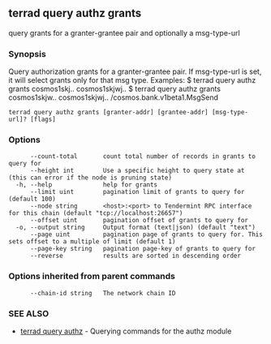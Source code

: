 ## terrad query authz grants

query grants for a granter-grantee pair and optionally a msg-type-url

### Synopsis

Query authorization grants for a granter-grantee pair. If msg-type-url
is set, it will select grants only for that msg type.
Examples:
$ terrad query authz grants cosmos1skj.. cosmos1skjwj..
$ terrad query authz grants cosmos1skjw.. cosmos1skjwj.. /cosmos.bank.v1beta1.MsgSend

```
terrad query authz grants [granter-addr] [grantee-addr] [msg-type-url]? [flags]
```

### Options

```
      --count-total       count total number of records in grants to query for
      --height int        Use a specific height to query state at (this can error if the node is pruning state)
  -h, --help              help for grants
      --limit uint        pagination limit of grants to query for (default 100)
      --node string       <host>:<port> to Tendermint RPC interface for this chain (default "tcp://localhost:26657")
      --offset uint       pagination offset of grants to query for
  -o, --output string     Output format (text|json) (default "text")
      --page uint         pagination page of grants to query for. This sets offset to a multiple of limit (default 1)
      --page-key string   pagination page-key of grants to query for
      --reverse           results are sorted in descending order
```

### Options inherited from parent commands

```
      --chain-id string   The network chain ID
```

### SEE ALSO

* [terrad query authz](terrad_query_authz.md)	 - Querying commands for the authz module


